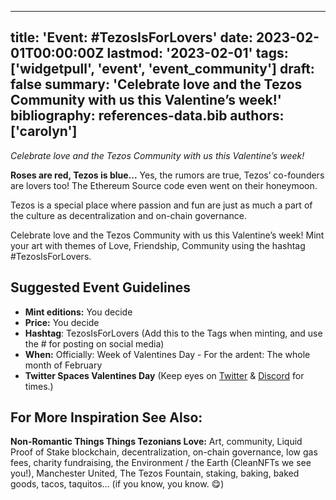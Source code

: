 
---
title: 'Event: #TezosIsForLovers'
date: 2023-02-01T00:00:00Z
lastmod: '2023-02-01'
tags: ['widgetpull', 'event', 'event_community']
draft: false
summary: 'Celebrate love and the Tezos Community with us this Valentine’s week!'
bibliography: references-data.bib
authors: ['carolyn']
---
_Celebrate love and the Tezos Community with us this Valentine’s week!_

**Roses are red,
Tezos is blue...**
Yes, the rumors are true,
Tezos’ co-founders are lovers too!
The Ethereum Source code even went on their honeymoon.

Tezos is a special place where passion and fun are just as much a part of the culture as decentralization and on-chain governance.

Celebrate love and the Tezos Community with us this Valentine’s week! Mint your art with themes of Love, Friendship, Community using the hashtag #TezosIsForLovers.

## Suggested Event Guidelines

- **Mint editions:** You decide
- **Price:** You decide
- **Hashtag**: TezosIsForLovers (Add this to the Tags when minting, and use the # for posting on social media)
- **When:** Officially: Week of Valentines Day - For the ardent: The whole month of February 
- **Twitter Spaces Valentines Day** (Keep eyes on [Twitter](https://twitter.com/TeiaCommunity/) & [Discord](https://discord.gg/mDH4KMqXJF) for times.)

## For More Inspiration See Also: 

**Non-Romantic Things Things Tezonians Love:**  Art, community,  Liquid Proof of Stake blockchain, decentralization, on-chain governance, low gas fees, charity fundraising, the Environment / the Earth (CleanNFTs we see you!), Manchester United, The Tezos Fountain, staking, baking, baked goods, tacos, taquitos... (if you know, you know. 😋)


